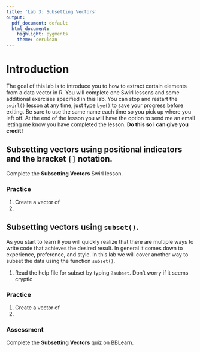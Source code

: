 ```yaml
---
title: 'Lab 3: Subsetting Vectors'
output:
  pdf_document: default
  html_document:
    highlight: pygments
    theme: cerulean
---
```


# Introduction 
The goal of this lab is to introduce you to how to extract certain elements from a data vector in R. You will complete one Swirl lessons and some additional exercises specified in this lab. You can stop and restart the `swirl()` lesson at any time, just type `bye()` to save your progress before exiting. Be sure to use the same name each time so you pick up where you left off. At the end of the lesson you will have the option to send me an email letting me know you have completed the lesson. **Do this so I can give you credit!**


## Subsetting vectors using positional indicators and the bracket `[]` notation. 

Complete the **Subsetting Vectors** Swirl lesson. 

### Practice

1. Create a vector of 
2. 

## Subsetting vectors using `subset()`. 

As you start to learn `R` you will quickly realize that there are multiple ways to write code
that achieves the desired result. In general it comes down to experience, preference, and style.
In this lab we will cover another way to subset the data using the function `subset()`.

1. Read the help file for subset by typing `?subset`. Don't worry if it seems cryptic

### Practice

1. Create a vector of 
2. 


### Assessment
Complete the **Subsetting Vectors** quiz on BBLearn.
<!-- What is head(x) equal to?  x[1:6] -->
<!-- What is the equivelant notation to subset(x[x>0])? x[x>0 & !is.na(x)] -->
<!-- What does subset() do? Return subsets of vectors, matrices or data frames which meet conditions. -->
